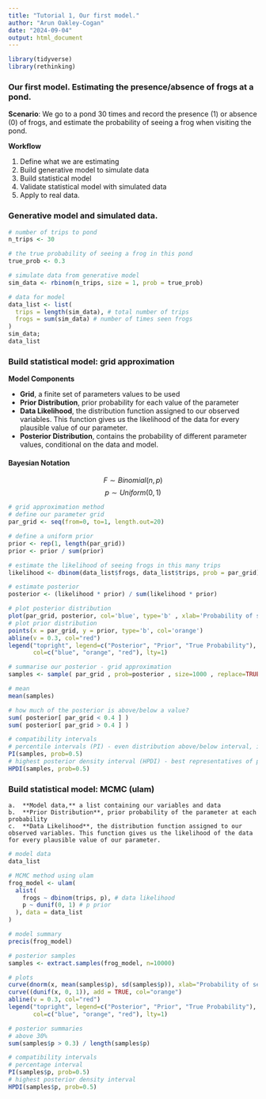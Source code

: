 ```yaml
---
title: "Tutorial 1, Our first model."
author: "Arun Oakley-Cogan"
date: "2024-09-04"
output: html_document
---
```


```r
library(tidyverse)
library(rethinking)
```

### Our first model. Estimating the presence/absence of frogs at a pond.

**Scenario**: We go to a pond 30 times and record the presence (1) or absence (0) of frogs, and estimate the probability of seeing a frog when visiting the pond.

**Workflow**

1.  Define what we are estimating
2.  Build generative model to simulate data
3.  Build statistical model
4.  Validate statistical model with simulated data
5.  Apply to real data.

### Generative model and simulated data.

```r
# number of trips to pond
n_trips <- 30

# the true probability of seeing a frog in this pond
true_prob <- 0.3

# simulate data from generative model
sim_data <- rbinom(n_trips, size = 1, prob = true_prob)

# data for model
data_list <- list(
  trips = length(sim_data), # total number of trips
  frogs = sum(sim_data) # number of times seen frogs
)
sim_data;
data_list
```

### Build statistical model: grid approximation

**Model Components**

-   **Grid**, a finite set of parameters values to be used
-   **Prior Distribution**, prior probability for each value of the parameter
-   **Data Likelihood**, the distribution function assigned to our observed variables. This function gives us the likelihood of the data for every plausible value of our parameter.
-   **Posterior Distribution**, contains the probability of different parameter values, conditional on the data and model.

#### Bayesian Notation

$$F \sim Binomial(n, p)$$ $$p \sim Uniform(0,1)$$

```r
# grid approximation method
# define our parameter grid
par_grid <- seq(from=0, to=1, length.out=20)

# define a uniform prior
prior <- rep(1, length(par_grid))
prior <- prior / sum(prior)

# estimate the likelihood of seeing frogs in this many trips
likelihood <- dbinom(data_list$frogs, data_list$trips, prob = par_grid)

# estimate posterior
posterior <- (likelihood * prior) / sum(likelihood * prior)

# plot posterior distribution
plot(par_grid, posterior, col='blue', type='b' , xlab='Probability of seeing frogs', ylab='Density')
# plot prior distribution
points(x = par_grid, y = prior, type='b', col='orange')
abline(v = 0.3, col="red")
legend("topright", legend=c("Posterior", "Prior", "True Probability"),
       col=c("blue", "orange", "red"), lty=1)

```

```r
# summarise our posterior - grid approximation
samples <- sample( par_grid , prob=posterior , size=1000 , replace=TRUE )

# mean
mean(samples)

# how much of the posterior is above/below a value?
sum( posterior[ par_grid < 0.4 ] )
sum( posterior[ par_grid > 0.4 ] )

# compatibility intervals
# percentile intervals (PI) - even distribution above/below interval, indicate shape of distribution
PI(samples, prob=0.5) 
# highest posterior density interval (HPDI) - best representatives of parameter values
HPDI(samples, prob=0.5)

```

### Build statistical model: MCMC (ulam)

```         
a.  **Model data,** a list containing our variables and data
b.  **Prior Distribution**, prior probability of the parameter at each probability
c.  **Data Likelihood**, the distribution function assigned to our observed variables. This function gives us the likelihood of the data for every plausible value of our parameter.
```

```r
# model data
data_list
```

```r
# MCMC method using ulam
frog_model <- ulam(
  alist(
    frogs ~ dbinom(trips, p), # data likelihood
    p ~ dunif(0, 1) # p prior
  ), data = data_list
)

```

```r
# model summary
precis(frog_model)
```

```r
# posterior samples
samples <- extract.samples(frog_model, n=10000)

# plots
curve(dnorm(x, mean(samples$p), sd(samples$p)), xlab="Probability of seeing frogs", ylab="Density", col="blue")
curve((dunif(x, 0, 1)), add = TRUE, col="orange")
abline(v = 0.3, col="red")
legend("topright", legend=c("Posterior", "Prior", "True Probability"),
       col=c("blue", "orange", "red"), lty=1)
```

```r
# posterior summaries
# above 30%
sum(samples$p > 0.3) / length(samples$p)

# compatibility intervals
# percentage interval
PI(samples$p, prob=0.5)
# highest posterior density interval
HPDI(samples$p, prob=0.5)
```
